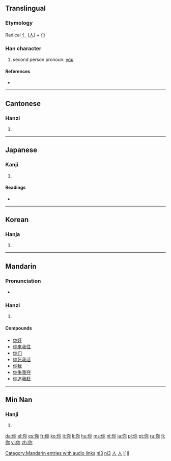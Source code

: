 {{see|妳|您}}
==Translingual==
{{stroke order|type=animate}}

===Etymology===
Radical [[亻]] ([[人]]) + [[尔]]

===Han character===
{{Han char|rn=9|rad=人|as=05|sn=7|four=2729<sub>2</sub>|canj=人弓火 (ONF)}}

# second person pronoun: [[you]]

====References====
* {{Han ref|kx=0100.021|dkj=00471|dj=0205.040|hdz=10137.050|uh=4F60|ud=20320|bh=A741|bd=42817}}

----

==Cantonese==

===Hanzi===
{{yue-hanzi|jyut=|y=[[néih]] ([[nei5]])}}

# {{defn|Cantonese}}

----

==Japanese==

===Kanji===
{{ja-kanji|grade=|rs=人05}}

# {{defn|Japanese}}

====Readings====
* {{ja-readings|on=[[じ]] (ji), [[に]] (ni)|kun=[[なんじ]] (nanji)}}

----

==Korean==

===Hanja===
{{ko-hanja|hangeul=니|rv=ni|mr=ni}}

# {{defn|Korean}}

----

==Mandarin==

===Pronunciation===
*{{audio|zh-nǐ.ogg|audio}}

===Hanzi===
{{cmn-hanzi|pin=[[nǐ]] ([[ni3]])|wg=[[ni3|ni<sup>3</sup>]]}}

# {{defn|Mandarin}}

====Compounds====
* [[你好]]
* [[你来我往]]
* [[你们]]
* [[你死我活]]
* [[你我]]
* [[你争我夺]]
* [[你追我赶]]

[[Category:Mandarin entries with audio links]]
[[Category:zh-cn:Beginning Mandarin|ni3]]
[[Category:zh-cn:Pronouns|ni3]]
[[Category:zh-tw:Beginning Mandarin|人]]
[[Category:zh-tw:Pronouns|人]]

----

==Min Nan==

===Hanji===
{{rfc-header|Hanji}}
{{nan-hanzi|poj=lí}}
# {{defn|Min Nan}}

[[Category:nan-cn:Pronouns|lí]]
[[Category:nan-tw:Pronouns|lí]]

[[da:你]]
[[el:你]]
[[es:你]]
[[fr:你]]
[[ko:你]]
[[it:你]]
[[li:你]]
[[hu:你]]
[[ms:你]]
[[nl:你]]
[[ja:你]]
[[pl:你]]
[[pt:你]]
[[ru:你]]
[[fi:你]]
[[vi:你]]
[[zh:你]]